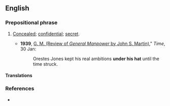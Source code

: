 ==English==
{{rfd|en}}
===Prepositional phrase===
{{en-PP}}

# {{lb|en|idiomatic}} [[concealed|Concealed]]; [[confidential]]; [[secret]].
#* '''1939''', [http://www.time.com/time/magazine/article/0,9171,760731,00.html G. M. (Review of ''General Manpower'' by John S. Martin)]," ''Time'', 30 Jan:
#*: Orestes Jones kept his real ambitions '''under his hat''' until the time struck.

====Translations====
{{trans-see|secret}}

===References===
* {{R:OneLook}}